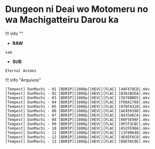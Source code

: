 # Dungeon ni Deai wo Motomeru no wa Machigatteiru Darou ka

!!! info ""
- **RAW**
```
sam
```
- **SUB**
```
Eternal Animes
```


!!! info "Arquivos"
```
[Tempest] DanMachi - 01 [BDRIP][1080p][HEVC][FLAC] [4AF478CD].mkv
[Tempest] DanMachi - 02 [BDRIP][1080p][HEVC][FLAC] [B362B5EA].mkv
[Tempest] DanMachi - 03 [BDRIP][1080p][HEVC][FLAC] [5D70BBD5].mkv
[Tempest] DanMachi - 04 [BDRIP][1080p][HEVC][FLAC] [FD0A1768].mkv
[Tempest] DanMachi - 05 [BDRIP][1080p][HEVC][FLAC] [078FA320].mkv
[Tempest] DanMachi - 06 [BDRIP][1080p][HEVC][FLAC] [AE45918D].mkv
[Tempest] DanMachi - 07 [BDRIP][1080p][HEVC][FLAC] [843546CA].mkv
[Tempest] DanMachi - 08 [BDRIP][1080p][HEVC][FLAC] [06F5E9AF].mkv
[Tempest] DanMachi - 09 [BDRIP][1080p][HEVC][FLAC] [9FCF3CBC].mkv
[Tempest] DanMachi - 10 [BDRIP][1080p][HEVC][FLAC] [A52FE966].mkv
[Tempest] DanMachi - 11 [BDRIP][1080p][HEVC][FLAC] [11F99648].mkv
[Tempest] DanMachi - 12 [BDRIP][1080p][HEVC][FLAC] [4E45F6C8].mkv
[Tempest] DanMachi - 13 [BDRIP][1080p][HEVC][FLAC] [D8E50C0E].mkv
```
